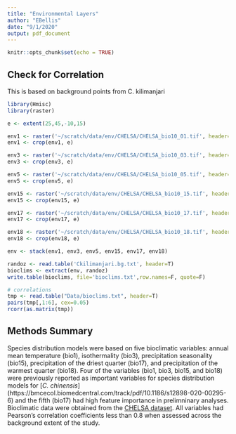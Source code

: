 ```yaml
---
title: "Environmental Layers"
author: "EBellis"
date: "9/1/2020"
output: pdf_document
---
```


```r
knitr::opts_chunk$set(echo = TRUE)
```

## Check for Correlation
This is based on background points from C. kilimanjari

```r
library(Hmisc)
library(raster)

e <- extent(25,45,-10,15)
```

```r
env1 <- raster('~/scratch/data/env/CHELSA/CHELSA_bio10_01.tif', header=T)
env1 <- crop(env1, e)

env3 <- raster('~/scratch/data/env/CHELSA/CHELSA_bio10_03.tif', header=T)
env3 <- crop(env3, e)

env5 <- raster('~/scratch/data/env/CHELSA/CHELSA_bio10_05.tif', header=T)
env5 <- crop(env5, e)

env15 <- raster('~/scratch/data/env/CHELSA/CHELSA_bio10_15.tif', header=T)
env15 <- crop(env15, e)

env17 <- raster('~/scratch/data/env/CHELSA/CHELSA_bio10_17.tif', header=T)
env17 <- crop(env17, e)

env18 <- raster('~/scratch/data/env/CHELSA/CHELSA_bio10_18.tif', header=T)
env18 <- crop(env18, e)

env <- stack(env1, env3, env5, env15, env17, env18)

randoz <- read.table('Ckilimanjari.bg.txt', header=T)
bioclims <- extract(env, randoz)
write.table(bioclims, file='bioclims.txt',row.names=F, quote=F)
```

```r
# correlations 
tmp <- read.table("Data/bioclims.txt", header=T)
pairs(tmp[,1:6], cex=0.05)
rcorr(as.matrix(tmp))

```


## Methods Summary
Species distribution models were based on five bioclimatic variables: annual mean temperature (bio1),  isothermality (bio3), precipitation seasonality (bio15), precipitation of the driest quarter (bio17), and precipitation of the warmest quarter (bio18). Four of the variables (bio1, bio3, bio15, and bio18) were previously reported as important variables for species distribution models for [*C. chinensis*] (https://bmcecol.biomedcentral.com/track/pdf/10.1186/s12898-020-00295-6) and the fifth (bio17) had high feature importance in prelimninary analyses. Bioclimatic data were obtained from the [CHELSA dataset](https://www.nature.com/articles/sdata2017122). All variables had Pearson's correlation coefficients less than 0.8 when assessed across the background extent of the study.     
